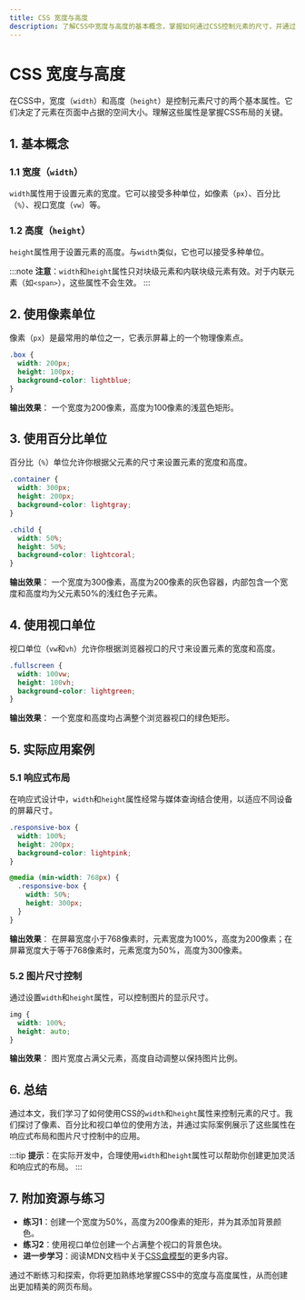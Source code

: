 ```yaml
---
title: CSS 宽度与高度
description: 了解CSS中宽度与高度的基本概念，掌握如何通过CSS控制元素的尺寸，并通过实际案例加深理解。
---
```


# CSS 宽度与高度

在CSS中，宽度（`width`）和高度（`height`）是控制元素尺寸的两个基本属性。它们决定了元素在页面中占据的空间大小。理解这些属性是掌握CSS布局的关键。

## 1. 基本概念

### 1.1 宽度（`width`）
`width`属性用于设置元素的宽度。它可以接受多种单位，如像素（`px`）、百分比（`%`）、视口宽度（`vw`）等。

### 1.2 高度（`height`）
`height`属性用于设置元素的高度。与`width`类似，它也可以接受多种单位。

:::note
**注意**：`width`和`height`属性只对块级元素和内联块级元素有效。对于内联元素（如`<span>`），这些属性不会生效。
:::

## 2. 使用像素单位

像素（`px`）是最常用的单位之一，它表示屏幕上的一个物理像素点。

```css
.box {
  width: 200px;
  height: 100px;
  background-color: lightblue;
}
```

**输出效果**：
一个宽度为200像素，高度为100像素的浅蓝色矩形。

## 3. 使用百分比单位

百分比（`%`）单位允许你根据父元素的尺寸来设置元素的宽度和高度。

```css
.container {
  width: 300px;
  height: 200px;
  background-color: lightgray;
}

.child {
  width: 50%;
  height: 50%;
  background-color: lightcoral;
}
```

**输出效果**：
一个宽度为300像素，高度为200像素的灰色容器，内部包含一个宽度和高度均为父元素50%的浅红色子元素。

## 4. 使用视口单位

视口单位（`vw`和`vh`）允许你根据浏览器视口的尺寸来设置元素的宽度和高度。

```css
.fullscreen {
  width: 100vw;
  height: 100vh;
  background-color: lightgreen;
}
```

**输出效果**：
一个宽度和高度均占满整个浏览器视口的绿色矩形。

## 5. 实际应用案例

### 5.1 响应式布局
在响应式设计中，`width`和`height`属性经常与媒体查询结合使用，以适应不同设备的屏幕尺寸。

```css
.responsive-box {
  width: 100%;
  height: 200px;
  background-color: lightpink;
}

@media (min-width: 768px) {
  .responsive-box {
    width: 50%;
    height: 300px;
  }
}
```

**输出效果**：
在屏幕宽度小于768像素时，元素宽度为100%，高度为200像素；在屏幕宽度大于等于768像素时，元素宽度为50%，高度为300像素。

### 5.2 图片尺寸控制
通过设置`width`和`height`属性，可以控制图片的显示尺寸。

```css
img {
  width: 100%;
  height: auto;
}
```

**输出效果**：
图片宽度占满父元素，高度自动调整以保持图片比例。

## 6. 总结

通过本文，我们学习了如何使用CSS的`width`和`height`属性来控制元素的尺寸。我们探讨了像素、百分比和视口单位的使用方法，并通过实际案例展示了这些属性在响应式布局和图片尺寸控制中的应用。

:::tip
**提示**：在实际开发中，合理使用`width`和`height`属性可以帮助你创建更加灵活和响应式的布局。
:::

## 7. 附加资源与练习

- **练习1**：创建一个宽度为50%，高度为200像素的矩形，并为其添加背景颜色。
- **练习2**：使用视口单位创建一个占满整个视口的背景色块。
- **进一步学习**：阅读MDN文档中关于[CSS盒模型](https://developer.mozilla.org/zh-CN/docs/Learn/CSS/Building_blocks/The_box_model)的更多内容。

通过不断练习和探索，你将更加熟练地掌握CSS中的宽度与高度属性，从而创建出更加精美的网页布局。